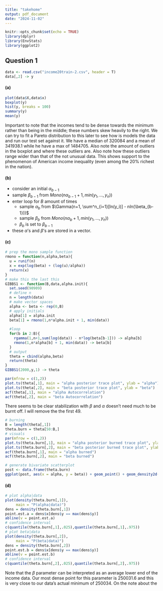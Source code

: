 ```yaml
---
title: "takehome"
output: pdf_document
date: "2024-11-02"
---
```


```r
knitr::opts_chunk$set(echo = TRUE)
library(dplyr)
library(EnvStats)
library(ggplot2)
```

## Question 1

```r
data <- read.csv("income20train-2.csv", header = T)
data[,2] -> y
```

#### (a)

```r
plot(data$X,data$x)
boxplot(y)
hist(y, breaks = 100)
summary(y)
mean(y)
```

Important to note that the incomes tend to be dense towards the minimum rather than being in the middle; these numbers skew heavily to the right. We can try to fit a Pareto distribution to this later to see how is models the data and run our test set against it. We have a median of 320084 and a mean of 341938.1 while he have a max of 1484705. Also note the amount of outliers in the boxplot and where these outliers are. Also note how these outliers range wider than that of the not unusual data. This shows support to the phenomenon of American income inequality (even among the 20% richest in the nation). 


#### (b)

* consider an initial $\alpha_{b-1}$
* sample $\beta_{b-1}$ from $Mono(n\alpha_{b-1} + 1, min(y_1,...,y_n))$
* enter loop for $B$ amount of times
  + sample $\alpha_{b}$ from $\Gamma(n+1, \sum^n_{i=1}[ln(y_i)] - nln(\beta_{b-1}))$
  + sample $\beta_{b}$ from $Mono(n\alpha_{b} + 1, min(y_1,...,y_n))$
  + $\beta_{b}$ is set to $\beta_{b-1}$
* these $\alpha$'s and $\beta$'s are stored in a vector.

#### (c)

```r
# prep the mono sample function 
rmono = function(n,alpha,beta){
  u = runif(n)
  x = exp(log(beta) + (log(u)/alpha))
  return(x)
}
# make this the last this 
GIBBS1 <- function(B,data,alpha.init){
  set.seed(90909)
  # define n
  n = length(data)
  # make vector spaces
  alpha <- beta <- rep(0,B)
  # apply initials
  alpha[1] = alpha.init
  beta[1] = rmono(1,n*alpha.init + 1, min(data))
  
  #loop
  for(b in 2:B){
    rgamma(1,n+1,sum(log(data)) - n*log(beta[b-1])) -> alpha[b]
    rmono(1,n*alpha[b] + 1, min(data)) -> beta[b]
  }
  # output
  theta = cbind(alpha,beta)
  return(theta)
}
GIBBS1(2000,y,1) -> theta
```

```r
par(mfrow = c(1,2))
plot.ts(theta[,1], main = "alpha posterior trace plot", ylab = "alpha")
plot.ts(theta[,2], main = "beta posterior trace plot", ylab = "beta")
acf(theta[,1], main = "alpha Autocorrelation")
acf(theta[,2], main = "beta Autocorrelation")
```
There seems to be clear stabilization with $\beta$ and $\alpha$ doesn't need much to be burnt off. I will remove the the first 49. 

```r
# burning
B = length(theta[,1])
theta.burn = theta[50:B,]
# visuals
par(mfrow = c(1,2))
plot.ts(theta.burn[,1], main = "alpha posterior burned trace plot", ylab = "alpha")
plot.ts(theta.burn[,2], main = "beta posterior burned trace plot", ylab = "beta")
acf(theta.burn[,1], main = "alpha burned")
acf(theta.burn[,2], main = "beta burned")
```

```r
# generate bivariate scatterplot
post <- data.frame(theta.burn)
ggplot(post, aes(x = alpha, y = beta)) + geom_point() + geom_density2d()
```

#### (d)

```r
# plot alpha|data
plot(density(theta.burn[,1]),
     main = "P(alpha|data)")
dens = density(theta.burn[,1])
point.est.a = dens$x[dens$y == max(dens$y)]
abline(v = point.est.a)
# confidence interval
c(quantile(theta.burn[,1],.025),quantile(theta.burn[,1],.975))
# plot beta|data
plot(density(theta.burn[,2]),
     main = "P(beta|data)")
dens = density(theta.burn[,2])
point.est.b = dens$x[dens$y == max(dens$y)]
abline(v = point.est.b)
# confidence interval
c(quantile(theta.burn[,2],.025),quantile(theta.burn[,2],.975))
```

\begin{table}[h!]
\centering
\begin{tabular}{|c|c|c|c|}
\hline
param. & lower & dense point & upper \\ \hline
$\alpha$ & 3.420024 & 3.50072 & 3.580153 \\ \hline
$\beta$ & 249994.6 & 250031.6 & 250033.7 
\end{tabular}
\end{table}

Note that the $\beta$ parameter can be interpreted as an average lower end of the income data. Our most dense point for this parameter is 250031.6 and this is very close to our data's actual minimum of 250034. 
On the note about the 